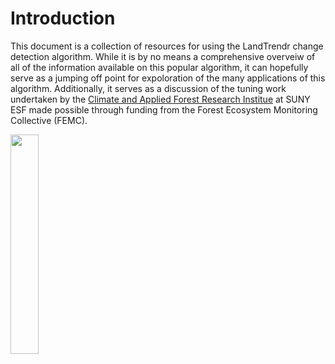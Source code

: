# Introduction
This document is a collection of resources for using the LandTrendr change detection algorithm. While it is by no means a comprehensive overveiw of all of the information available on this popular algorithm, it can hopefully serve as a jumping off point for expoloration of the many applications of this algorithm. Additionally, it serves as a discussion of the tuning work undertaken by the [Climate and Applied Forest Research Institue](https://cafri-ny.org/) at SUNY ESF made possible through funding from the Forest Ecosystem Monitoring Collective (FEMC).

   
    

![ ](files/cafri_logo.png){width=30% fig-align="center"}